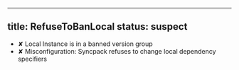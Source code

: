 
---
title: RefuseToBanLocal
status: suspect
---

- ✘ Local Instance is in a banned version group
- ✘ Misconfiguration: Syncpack refuses to change local dependency specifiers
